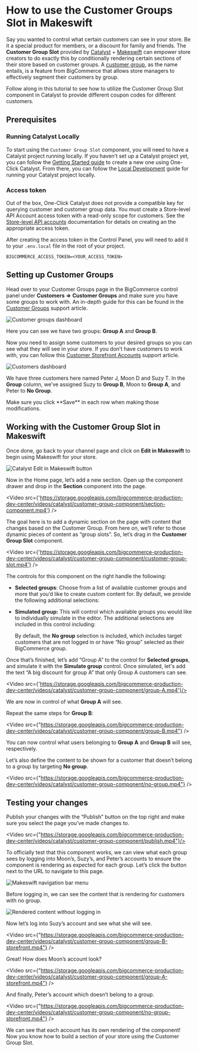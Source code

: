 # How to use the Customer Groups Slot in Makeswift

Say you wanted to control what certain customers can see in your store. Be it a special product for members, or a discount for family and friends. The **Customer Group Slot** provided by [Catalyst](/docs/storefront/catalyst) + [Makeswift](https://www.makeswift.com/) can empower store creators to do exactly this by conditionally rendering certain sections of their store based on customer groups. A [customer group](https://support.bigcommerce.com/s/article/Customer-Groups?language=en_US), as the name entails, is a feature from BigCommerce that allows store managers to effectively segment their customers by group.

Follow along in this tutorial to see how to utilize the Customer Group Slot component in Catalyst to provide different coupon codes for different customers.

## Prerequisites

### Running Catalyst Locally

To start using the `Customer Group Slot` component, you will need to have a Catalyst project running locally. If you haven’t set up a Catalyst project yet, you can follow the [Getting Started guide](/docs/storefront/catalyst/getting-started) to create a new one using One-Click Catalyst. From there, you can follow the [Local Development](/docs/storefront/catalyst/getting-started/local-development) guide for running your Catalyst project locally.

### Access token

Out of the box, One-Click Catalyst does not provide a compatible key for querying customer and customer group data. You must create a Store-level API Account access token with a read-only scope for customers. See the [Store-level API accounts](/docs/start/authentication/api-accounts#store-level-api-accounts) documentation for details on creating an the appropriate access token.

After creating the access token in the Control Panel, you will need to add it to your `.env.local` file in the root of your project.

```
BIGCOMMERCE_ACCESS_TOKEN=<YOUR_ACCESS_TOKEN>
```

## Setting up Customer Groups

Head over to your Customer Groups page in the BigCommerce control panel under **Customers** **=>** **Customer Groups** and make sure you have some groups to work with. An in-depth guide for this can be found in the [Customer Groups](https://support.bigcommerce.com/s/article/Customer-Groups?language=en_US) support article.

![Customer groups dashboard](https://storage.googleapis.com/bigcommerce-production-dev-center/images/catalyst/customer-group-component/customer-groups-dashboard.png)

Here you can see we have two groups: **Group A** and **Group B**.

Now you need to assign some customers to your desired groups so you can see what they will see in your store. If you don’t have customers to work with, you can follow this [Customer Storefront Accounts](https://support.bigcommerce.com/s/article/Customer-Account-Creation?language=en_US) support article.

![Customers dashboard](https://storage.googleapis.com/bigcommerce-production-dev-center/images/catalyst/customer-group-component/customers-dashboard.png)

We have three customers here named Peter J, Moon D and Suzy T. In the **Group** column, we’ve assigned Suzy to **Group B**, Moon to **Group A**, and Peter to **No Group**.

<Callout type="info"> 
Make sure you click **Save** in each row when making those modifications.
</Callout>

## Working with the Customer Group Slot in Makeswift

Once done, go back to your channel page and click on **Edit in Makeswift** to begin using Makeswift for your store.

![Catalyst Edit in Makeswift button](https://storage.googleapis.com/bigcommerce-production-dev-center/images/catalyst/customer-group-component/catalyst-edit-in-makeswift-button.png)

Now in the Home page, let’s add a new section. Open up the component drawer and drop in the **Section** component into the page.

<Video src={'https://storage.googleapis.com/bigcommerce-production-dev-center/videos/catalyst/customer-group-component/section-component.mp4'} />

The goal here is to add a dynamic section on the page with content that changes based on the Customer Group. From here on, we’ll refer to those dynamic pieces of content as “group slots”. So, let’s drag in the **Customer Group Slot** component.

<Video src={'https://storage.googleapis.com/bigcommerce-production-dev-center/videos/catalyst/customer-group-component/customer-group-slot.mp4'} />

The controls for this component on the right handle the following:

- **Selected groups**: Choose from a list of available customer groups and more that you’d like to create custom content for. By default, we provide the following additional selections:
- **Simulated group:** This will control which available groups you would like to individually simulate in the editor. The additional selections are included in this control including:

    By default, the **No group** selection is included, which includes target customers that are not logged in or have “No group” selected as their BigCommerce group.

Once that’s finished, let’s add “Group A” to the control for **Selected groups**, and simulate it with the **Simulate group** control. Once simulated, let's add the text “A big discount for group A” that only Group A customers can see.  


<Video src={'https://storage.googleapis.com/bigcommerce-production-dev-center/videos/catalyst/customer-group-component/group-A.mp4'}/>

We are now in control of what **Group A** will see.

Repeat the same steps for **Group B**:

<Video src={"https://storage.googleapis.com/bigcommerce-production-dev-center/videos/catalyst/customer-group-component/group-B.mp4"} />

You can now control what users belonging to **Group A** and **Group B** will see, respectively.

Let’s also define the content to be shown for a customer that doesn’t belong to a group by targeting **No group**.  

<Video src={"https://storage.googleapis.com/bigcommerce-production-dev-center/videos/catalyst/customer-group-component/no-group.mp4"} />

## Testing your changes

Publish your changes with the “Publish” button on the top right and make sure you select the page you’ve made changes to.

<Video src={"https://storage.googleapis.com/bigcommerce-production-dev-center/videos/catalyst/customer-group-component/publish.mp4"}/>

To officially test that this component works, we can view what each group sees by logging into Moon’s, Suzy’s, and Peter’s accounts to ensure the component is rendering as expected for each group. Let’s click the button next to the URL to navigate to this page.  

![Makeswift navigation bar menu](https://storage.googleapis.com/bigcommerce-production-dev-center/images/catalyst/customer-group-component/makeswift-navigation-bar-menu.png)

Before logging in, we can see the content that is rendering for customers with no group.

![Rendered content without logging in](https://storage.googleapis.com/bigcommerce-production-dev-center/images/catalyst/customer-group-component/no-group-storefront.png)

Now let’s log into Suzy’s account and see what she will see.

<Video src={"https://storage.googleapis.com/bigcommerce-production-dev-center/videos/catalyst/customer-group-component/group-B-storefront.mp4"} />

Great! How does Moon’s account look?

<Video src={"https://storage.googleapis.com/bigcommerce-production-dev-center/videos/catalyst/customer-group-component/group-A-storefront.mp4"} />

And finally, Peter’s account which doesn’t belong to a group.  

<Video src={"https://storage.googleapis.com/bigcommerce-production-dev-center/videos/catalyst/customer-group-component/no-group-storefront.mp4"} />

We can see that each account has its own rendering of the component! Now you know how to build a section of your store using the Customer Group Slot. 